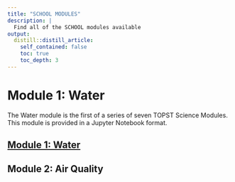 ```yaml
---
title: "SCHOOL MODULES"
description: |
  Find all of the SCHOOL modules available
output:
  distill::distill_article:
    self_contained: false
    toc: true
    toc_depth: 3
---
```


# Module 1: Water
The Water module is the first of a series of seven TOPST Science Modules. This module is provided in a Jupyter Notebook format.
<h2>[Module 1: Water](content/module1-water.html)</h2>

## Module 2: Air Quality
